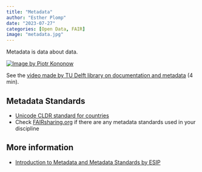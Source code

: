 ```yaml
---
title: "Metadata"
author: "Esther Plomp"
date: "2023-07-27"
categories: [Open Data, FAIR]
image: "metadata.jpg"
---
```


Metadata is data about data.

[![Image by Piotr Kononow](https://pbs.twimg.com/media/FTLi4U2WIAAQdC9.png){fig-alt="An image with three bottles with coloured substances and labels. The content of the bottles is the data, and the labels are the metadata. This is helpful information if you want to distinguish between a bottle with labels that say: Juice, Oil and a skull."}](https://twitter.com/aabella/status/1527533226574680064)

See the [video made by TU Delft library on documentation and metadata](https://tu-delft-library.github.io/rdm101-book/modules/module3.html?highlight=metadata#documentation-and-metadata) (4 min).

## Metadata Standards

-   [Unicode CLDR standard for countries](https://github.com/unicode-org/cldr-json/tree/main)
-   Check [FAIRsharing.org](https://fairsharing.org/) if there are any metadata standards used in your discipline

## More information

-   [Introduction to Metadata and Metadata Standards by ESIP](https://commons.esipfed.org/node/1422)
